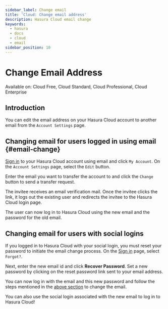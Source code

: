 ```yaml
---
sidebar_label: Change email
title: 'Cloud: Change email address'
description: Hasura Cloud email change
keywords:
  - hasura
  - docs
  - cloud
  - email
sidebar_position: 10
---
```



# Change Email Address

<div className="badge badge--primary heading-badge">
  Available on: Cloud Free, Cloud Standard, Cloud Professional, Cloud Enterprise
</div>

## Introduction

You can edit the email address on your Hasura Cloud account to another email from the `Account Settings` page.

## Changing email for users logged in using email {#email-change}

[Sign in](https://cloud.hasura.io/login?redirect_url=/) to your Hasura Cloud account using email and click `My Account`.
On the `Account Settings` page, select the `Edit` button.

<Thumbnail src="/img/account-management/account-settings-tab.png" alt="Account Management" width="1100px" />

Enter the email you want to transfer the account to and click the `Change` button to send a transfer request.

<Thumbnail src="/img/account-management/edit-email-input.png" alt="edit email section" width="800px" />

The invitee receives an email verification mail. Once the invitee clicks the link, it logs out the existing user and
redirects the invitee to the Hasura Cloud login page.

The user can now log in to Hasura Cloud using the new email and the password for the old email.

## Changing email for users with social logins

If you logged in to Hasura Cloud with your social login, you must reset your password to initiate the email change
process. On the [Sign in](https://cloud.hasura.io/login?redirect_url=/) page, select `Forgot?`.

<Thumbnail src="/img/account-management/forgot-password.png" alt="Forgot password" width="450px" />

Next, enter the new email id and click **Recover Password**. Set a new password by clicking on the reset password link
sent to your email address.

You can now log in with the email and this new password and follow the steps mentioned in the
[above section](#email-change) to change the email.

You can also use the social login associated with the new email to log in to Hasura Cloud!
